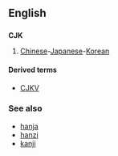 ==English==
==={{Initialism}}===
'''CJK'''

# [[Chinese]]-[[Japanese]]-[[Korean]]

====Derived terms====
*[[CJKV]]

===See also===
*[[hanja]]
*[[hanzi]]
*[[kanji]]
